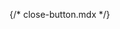 {/* close-button.mdx */}


<Meta of={comStories} name="Docs"/>

<Title />
<Subtitle />
<Description />

> #### [Bootstrap ~5.3.0 Documentation on Close Button](https://getbootstrap.com/docs/5.3/components/close-button/)
> * [Close Button](https://getbootstrap.com/docs/5.3/components/close-button/#example)
> * [Disabled state](https://getbootstrap.com/docs/5.3/components/close-button/#disabled-state)
> * [Dark variant](https://getbootstrap.com/docs/5.3/components/close-button/#dark-variant)

Provide an option to dismiss or close a component with .btn-close. Default styling is limited, but highly customizable.
Modify the Sass variables to replace the default background-image. Be sure to include text for screen readers,
as we have done with aria-label.


<Canvas of={comStories.Small} />

## Properties
<Controls of={comStories.Small} />

<Stories of={comStories} />


## Source code
[//]: # (Twig Template source code)
<Source code={templateSource} />

